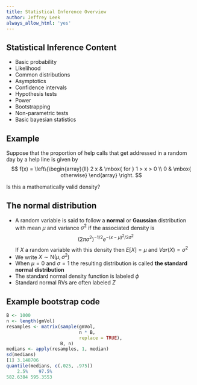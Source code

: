 ```yaml
---
title: Statistical Inference Overview
author: Jeffrey Leek
always_allow_html: 'yes'
---
```


## Statistical Inference Content

* Basic probability
* Likelihood
* Common distributions
* Asymptotics
* Confidence intervals
* Hypothesis tests
* Power
* Bootstrapping
* Non-parametric tests
* Basic bayesian statistics


## Example

Suppose that the proportion of help calls that get addressed in
a random day by a help line is given by
$$
f(x) = \left\{\begin{array}{ll}
    2 x & \mbox{ for } 1 > x > 0 \\
    0                 & \mbox{ otherwise} 
\end{array} \right. 
$$

Is this a mathematically valid density?


## The normal distribution

- A random variable is said to follow a **normal** or **Gaussian** distribution with mean $\mu$ and variance $\sigma^2$ if the associated density is
  $$
  (2\pi \sigma^2)^{-1/2}e^{-(x - \mu)^2/2\sigma^2}
  $$
  If $X$ a random variable with this density then $E[X] = \mu$ and $Var(X) = \sigma^2$
- We write $X\sim \mbox{N}(\mu, \sigma^2)$
- When $\mu = 0$ and $\sigma = 1$ the resulting distribution is called **the standard normal distribution**
- The standard normal density function is labeled $\phi$
- Standard normal RVs are often labeled $Z$


## Example bootstrap code

```r
B <- 1000
n <- length(gmVol)
resamples <- matrix(sample(gmVol,
                           n * B,
                           replace = TRUE),
                    B, n)
medians <- apply(resamples, 1, median)
sd(medians)
[1] 3.148706
quantile(medians, c(.025, .975))
    2.5%    97.5% 
582.6384 595.3553 
```
